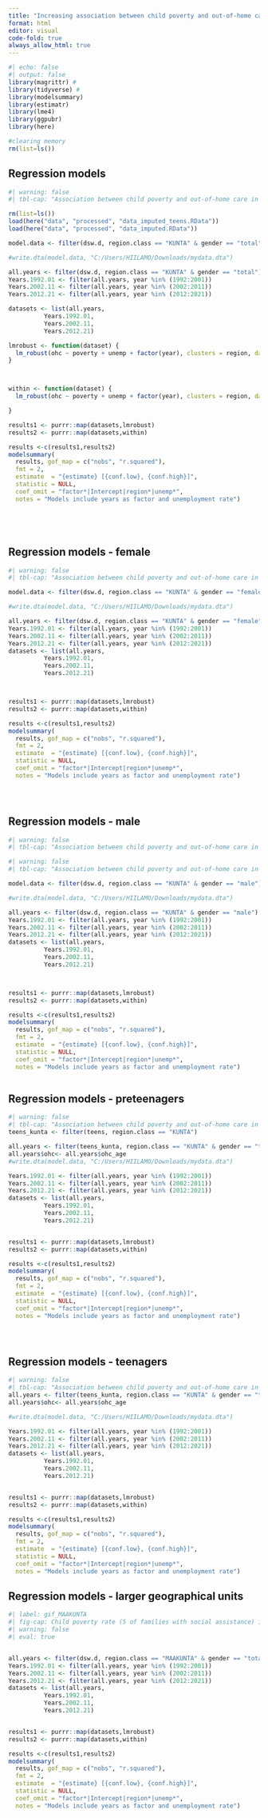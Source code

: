```yaml
---
title: "Increasing association between child poverty and out-of-home care - longitudinal ecological analysis of Finnish municipalities in 1992-2020"
format: html
editor: visual
code-fold: true
always_allow_html: true
---
```


```r
#| echo: false
#| output: false
library(magrittr) #
library(tidyverse) #
library(modelsummary)
library(estimatr)
library(lme4)
library(ggpubr)
library(here)

#clearing memory
rm(list=ls())


```

## Regression models

```r
#| warning: false 
#| tbl-cap: "Association between child poverty and out-of-home care in Finnish municipalities. Linear models. The Frist three models are without municipality fixed effects. "

rm(list=ls())
load(here("data", "processed", "data_imputed_teens.RData"))
load(here("data", "processed", "data_imputed.RData"))

model.data <- filter(dsw.d, region.class == "KUNTA" & gender == "total")

#write.dta(model.data, "C:/Users/HIILAMO/Downloads/mydata.dta")

all.years <- filter(dsw.d, region.class == "KUNTA" & gender == "total")
Years.1992.01 <- filter(all.years, year %in% (1992:2001))
Years.2002.11 <- filter(all.years, year %in% (2002:2011))
Years.2012.21 <- filter(all.years, year %in% (2012:2021))

datasets <- list(all.years, 
          Years.1992.01,
          Years.2002.11,
          Years.2012.21)

lmrobust <- function(dataset) {
  lm_robust(ohc ~ poverty + unemp + factor(year), clusters = region, data = dataset)
}



within <- function(dataset) {
  lm_robust(ohc ~ poverty + unemp + factor(year), clusters = region, data = dataset, fixed_effects = ~ region)

}

results1 <- purrr::map(datasets,lmrobust)
results2 <- purrr::map(datasets,within)

results <-c(results1,results2)
modelsummary(
  results, gof_map = c("nobs", "r.squared"),
  fmt = 2,
  estimate  = "{estimate} [{conf.low}, {conf.high}]",
  statistic = NULL,
  coef_omit = "factor*|Intercept|region*|unemp*", 
  notes = "Models include years as factor and unemployment rate")






```

## Regression models - female

```r
#| warning: false 
#| tbl-cap: "Association between child poverty and out-of-home care in Finnish municipalities. Linear models."

model.data <- filter(dsw.d, region.class == "KUNTA" & gender == "female")

#write.dta(model.data, "C:/Users/HIILAMO/Downloads/mydata.dta")

all.years <- filter(dsw.d, region.class == "KUNTA" & gender == "female")
Years.1992.01 <- filter(all.years, year %in% (1992:2001))
Years.2002.11 <- filter(all.years, year %in% (2002:2011))
Years.2012.21 <- filter(all.years, year %in% (2012:2021))
datasets <- list(all.years, 
          Years.1992.01,
          Years.2002.11,
          Years.2012.21)



results1 <- purrr::map(datasets,lmrobust)
results2 <- purrr::map(datasets,within)

results <-c(results1,results2)
modelsummary(
  results, gof_map = c("nobs", "r.squared"),
  fmt = 2,
  estimate  = "{estimate} [{conf.low}, {conf.high}]",
  statistic = NULL,
  coef_omit = "factor*|Intercept|region*|unemp*", 
  notes = "Models include years as factor and unemployment rate")





```

## Regression models - male

```r
#| warning: false 
#| tbl-cap: "Association between child poverty and out-of-home care in Finnish municipalities. Linear models."

#| warning: false 
#| tbl-cap: "Association between child poverty and out-of-home care in Finnish municipalities. Linear models."

model.data <- filter(dsw.d, region.class == "KUNTA" & gender == "male")

#write.dta(model.data, "C:/Users/HIILAMO/Downloads/mydata.dta")

all.years <- filter(dsw.d, region.class == "KUNTA" & gender == "male")
Years.1992.01 <- filter(all.years, year %in% (1992:2001))
Years.2002.11 <- filter(all.years, year %in% (2002:2011))
Years.2012.21 <- filter(all.years, year %in% (2012:2021))
datasets <- list(all.years, 
          Years.1992.01,
          Years.2002.11,
          Years.2012.21)



results1 <- purrr::map(datasets,lmrobust)
results2 <- purrr::map(datasets,within)

results <-c(results1,results2)
modelsummary(
  results, gof_map = c("nobs", "r.squared"),
  fmt = 2,
  estimate  = "{estimate} [{conf.low}, {conf.high}]",
  statistic = NULL,
  coef_omit = "factor*|Intercept|region*|unemp*", 
  notes = "Models include years as factor and unemployment rate")



```

## Regression models - preteenagers

```r
#| warning: false 
#| tbl-cap: "Association between child poverty and out-of-home care in Finnish municipalities. Linear models."
teens_kunta <- filter(teens, region.class == "KUNTA")

all.years <- filter(teens_kunta, region.class == "KUNTA" & gender == "total" & age.group == "Ages 0 - 12")
all.years$ohc<- all.years$ohc_age
#write.dta(model.data, "C:/Users/HIILAMO/Downloads/mydata.dta")

Years.1992.01 <- filter(all.years, year %in% (1992:2001))
Years.2002.11 <- filter(all.years, year %in% (2002:2011))
Years.2012.21 <- filter(all.years, year %in% (2012:2021))
datasets <- list(all.years, 
          Years.1992.01,
          Years.2002.11,
          Years.2012.21)


results1 <- purrr::map(datasets,lmrobust)
results2 <- purrr::map(datasets,within)

results <-c(results1,results2)
modelsummary(
  results, gof_map = c("nobs", "r.squared"),
  fmt = 2,
  estimate  = "{estimate} [{conf.low}, {conf.high}]",
  statistic = NULL,
  coef_omit = "factor*|Intercept|region*|unemp*", 
  notes = "Models include years as factor and unemployment rate")





```

## Regression models - teenagers

```r
#| warning: false 
#| tbl-cap: "Association between child poverty and out-of-home care in Finnish municipalities. Linear models."
all.years <- filter(teens_kunta, region.class == "KUNTA" & gender == "total" & age.group == "Ages 13 - 17")
all.years$ohc<- all.years$ohc_age

#write.dta(model.data, "C:/Users/HIILAMO/Downloads/mydata.dta")

Years.1992.01 <- filter(all.years, year %in% (1992:2001))
Years.2002.11 <- filter(all.years, year %in% (2002:2011))
Years.2012.21 <- filter(all.years, year %in% (2012:2021))
datasets <- list(all.years, 
          Years.1992.01,
          Years.2002.11,
          Years.2012.21)


results1 <- purrr::map(datasets,lmrobust)
results2 <- purrr::map(datasets,within)

results <-c(results1,results2)
modelsummary(
  results, gof_map = c("nobs", "r.squared"),
  fmt = 2,
  estimate  = "{estimate} [{conf.low}, {conf.high}]",
  statistic = NULL,
  coef_omit = "factor*|Intercept|region*|unemp*", 
  notes = "Models include years as factor and unemployment rate")

```

## Regression models - larger geographical units

```r
#| label: gif_MAAKUNTA
#| fig-cap: Child poverty rate (5 of families with social assistance) in Finnish municipalities between 1992 and 2020.
#| warning: false 
#| eval: true


all.years <- filter(dsw.d, region.class == "MAAKUNTA" & gender == "total")
Years.1992.01 <- filter(all.years, year %in% (1992:2001))
Years.2002.11 <- filter(all.years, year %in% (2002:2011))
Years.2012.21 <- filter(all.years, year %in% (2012:2021))
datasets <- list(all.years, 
          Years.1992.01,
          Years.2002.11,
          Years.2012.21)


results1 <- purrr::map(datasets,lmrobust)
results2 <- purrr::map(datasets,within)

results <-c(results1,results2)
modelsummary(
  results, gof_map = c("nobs", "r.squared"),
  fmt = 2,
  estimate  = "{estimate} [{conf.low}, {conf.high}]",
  statistic = NULL,
  coef_omit = "factor*|Intercept|region*|unemp*", 
  notes = "Models include years as factor and unemployment rate")




```
